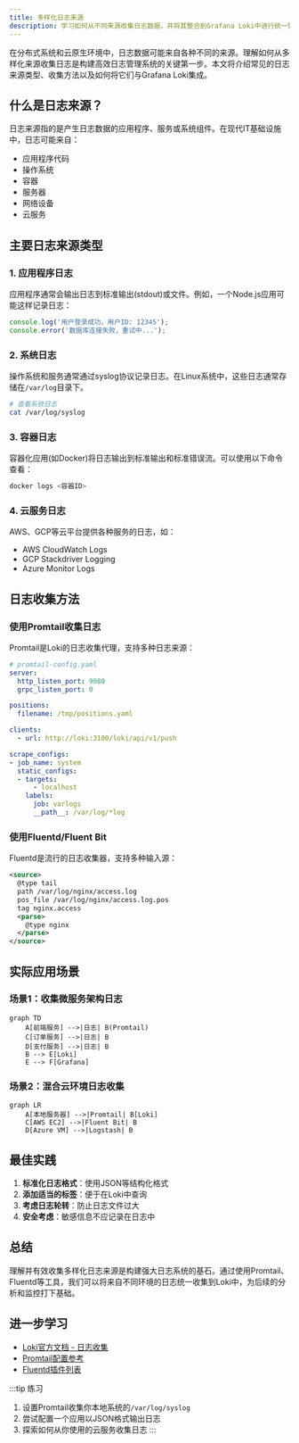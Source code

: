 ```yaml
---
title: 多样化日志来源
description: 学习如何从不同来源收集日志数据，并将其整合到Grafana Loki中进行统一管理。
---
```


在分布式系统和云原生环境中，日志数据可能来自各种不同的来源。理解如何从多样化来源收集日志是构建高效日志管理系统的关键第一步。本文将介绍常见的日志来源类型、收集方法以及如何将它们与Grafana Loki集成。

## 什么是日志来源？

日志来源指的是产生日志数据的应用程序、服务或系统组件。在现代IT基础设施中，日志可能来自：

- 应用程序代码
- 操作系统
- 容器
- 服务器
- 网络设备
- 云服务

## 主要日志来源类型

### 1. 应用程序日志

应用程序通常会输出日志到标准输出(stdout)或文件。例如，一个Node.js应用可能这样记录日志：

```javascript
console.log('用户登录成功，用户ID: 12345');
console.error('数据库连接失败，重试中...');
```

### 2. 系统日志

操作系统和服务通常通过syslog协议记录日志。在Linux系统中，这些日志通常存储在`/var/log`目录下。

```bash
# 查看系统日志
cat /var/log/syslog
```

### 3. 容器日志

容器化应用(如Docker)将日志输出到标准输出和标准错误流。可以使用以下命令查看：

```bash
docker logs <容器ID>
```

### 4. 云服务日志

AWS、GCP等云平台提供各种服务的日志，如：

- AWS CloudWatch Logs
- GCP Stackdriver Logging
- Azure Monitor Logs

## 日志收集方法

### 使用Promtail收集日志

Promtail是Loki的日志收集代理，支持多种日志来源：

```yaml
# promtail-config.yaml
server:
  http_listen_port: 9080
  grpc_listen_port: 0

positions:
  filename: /tmp/positions.yaml

clients:
  - url: http://loki:3100/loki/api/v1/push

scrape_configs:
- job_name: system
  static_configs:
  - targets:
      - localhost
    labels:
      job: varlogs
      __path__: /var/log/*log
```

### 使用Fluentd/Fluent Bit

Fluentd是流行的日志收集器，支持多种输入源：

```xml
<source>
  @type tail
  path /var/log/nginx/access.log
  pos_file /var/log/nginx/access.log.pos
  tag nginx.access
  <parse>
    @type nginx
  </parse>
</source>
```

## 实际应用场景

### 场景1：收集微服务架构日志

```mermaid
graph TD
    A[前端服务] -->|日志| B(Promtail)
    C[订单服务] -->|日志| B
    D[支付服务] -->|日志| B
    B --> E[Loki]
    E --> F[Grafana]
```

### 场景2：混合云环境日志收集

```mermaid
graph LR
    A[本地服务器] -->|Promtail| B[Loki]
    C[AWS EC2] -->|Fluent Bit| B
    D[Azure VM] -->|Logstash| B
```

## 最佳实践

1. **标准化日志格式**：使用JSON等结构化格式
2. **添加适当的标签**：便于在Loki中查询
3. **考虑日志轮转**：防止日志文件过大
4. **安全考虑**：敏感信息不应记录在日志中

## 总结

理解并有效收集多样化日志来源是构建强大日志系统的基石。通过使用Promtail、Fluentd等工具，我们可以将来自不同环境的日志统一收集到Loki中，为后续的分析和监控打下基础。

## 进一步学习

- [Loki官方文档 - 日志收集](https://grafana.com/docs/loki/latest/send-data/)
- [Promtail配置参考](https://grafana.com/docs/loki/latest/clients/promtail/configuration/)
- [Fluentd插件列表](https://www.fluentd.org/plugins)

:::tip 练习
1. 设置Promtail收集你本地系统的`/var/log/syslog`
2. 尝试配置一个应用以JSON格式输出日志
3. 探索如何从你使用的云服务收集日志
:::